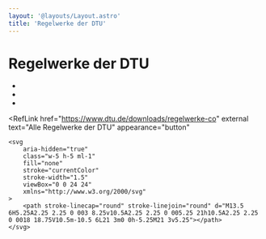 ```yaml
---
layout: '@layouts/Layout.astro'
title: 'Regelwerke der DTU'
---
```



# Regelwerke der DTU

<ul>
    <li class="not-prose">
        <DownloadLink
            href="pdfs/wot.pdf"
            text="Wettkampfordnung Zweikampf"
            download="Wettkampfordnung Zweikampf WOT.pdf"
        />
    </li>
    <li class="not-prose">
        <DownloadLink
            href="pdfs/wop.pdf"
            text="Wettkampfordnung Poomsae"
            download="Wettkampfordnung Poomsae WOP.pdf"
        />
    </li>
    <li class="not-prose">
        <DownloadLink
            href="pdfs/po.pdf"
            text="Prüfungsordnung"
            download="Prüfungsordnung.pdf"
        />
    </li>
</ul>

<RefLink
    href="https://www.dtu.de/downloads/regelwerke-co"
    external
    text="Alle Regelwerke der DTU"
    appearance="button"
>
    <svg
        aria-hidden="true"
        class="w-5 h-5 ml-1"
        fill="none"
        stroke="currentColor"
        stroke-width="1.5"
        viewBox="0 0 24 24"
        xmlns="http://www.w3.org/2000/svg"
    >
        <path stroke-linecap="round" stroke-linejoin="round" d="M13.5 6H5.25A2.25 2.25 0 003 8.25v10.5A2.25 2.25 0 005.25 21h10.5A2.25 2.25 0 0018 18.75V10.5m-10.5 6L21 3m0 0h-5.25M21 3v5.25"></path>
    </svg>
</RefLink>
